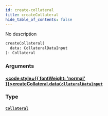 ```yaml
---
id: create-collateral
title: createCollateral
hide_table_of_contents: false
---
```








No description

```graphql
createCollateral(
  data: CollateralDataInput
): Collateral
```


### Arguments

#### [<code style={{ fontWeight: 'normal' }}>createCollateral.<b>data</b></code>](#)<Bullet />[`CollateralDataInput`](/docs/api/inputs/collateral-data-input) <Badge class="secondary" text="input"/>
> 
> 

### Type

#### [`Collateral`](/docs/api/objects/collateral) <Badge class="secondary" text="object"/>
> 
> 





